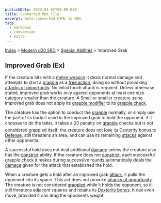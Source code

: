 ```yaml
---
publishDate: 2023-01-02T00:00:00Z
title: Converted MDX File
excerpt: Auto-converted HTML to MDX.
tags:
  - markdown
  - conversion
  - Astro
---
```






[Index](-index) > [Modern d20 SRD](modern-d20-srd-index) > [Special Abilities](modern-d20-srd-special-abilities-index) > Improved Grab




## Improved Grab (Ex)


If the creature hits with a [melee
    weapon](modern-d20-srd-equipment-equipment-weapons) it deals normal damage and attempts to start a [grapple](modern-d20-srd-combat-grapple) as a [free
    action](modern-d20-srd-combat-attack-actions), doing so without provoking [attacks
    of opportunity](modern-d20-srd-combat-attacks-of-opportunity). No initial touch attack is required. Unless otherwise stated, improved grab works only against opponents at least one size category smaller than the creature. A Small or smaller creature using improved grab does not apply its [grapple
    modifier](modern-d20-srd-combat-grapple) to its [grapple
    check](modern-d20-srd-combat-grapple).


The creature has the option to conduct the [grapple](modern-d20-srd-combat-grapple) normally, or simply use the part of its body it used in the improved grab to hold the opponent. If it chooses to do the latter, it takes a 20 penalty on [grapple](modern-d20-srd-combat-grapple) checks but is not considered [grappled](modern-d20-srd-combat-grapple) itself; the creature does not lose its [Dexterity
  bonus](modern-d20-srd-basics-ability-scores) to [Defense](modern-d20-srd-combat-defense), still threatens an area, and can use its remaining [attacks](modern-d20-srd-combat-attack-actions) against other opponents.


A successful hold does not deal additional [damage](modern-d20-srd-combat-damage) unless
  the creature also has the [constrict](modern-d20-srd-special-abilities-constrict) ability. If the creature does not [constrict](modern-d20-srd-special-abilities-constrict),
  each successful [grapple check](modern-d20-srd-combat-grapple) it makes during successive rounds automatically
  deals the [damage](modern-d20-srd-combat-damage) given for the attack that established the hold.


When a creature gets a hold after an improved grab [attack](modern-d20-srd-combat-attack-actions), it pulls the opponent into its space. This act does not provoke [attacks
  of opportunity](modern-d20-srd-combat-attacks-of-opportunity). The creature is not considered [grappled](modern-d20-srd-combat-grapple) while it holds the opponent, so it still threatens adjacent squares and retains its [Dexterity
  bonus](modern-d20-srd-basics-ability-scores). It can even move, provided it can drag the opponents weight.



